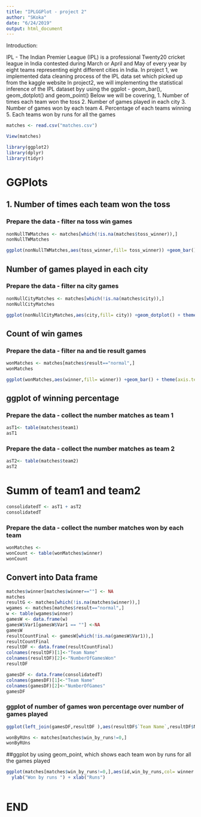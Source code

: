---
title: "IPLGGPlot - project 2"
author: "SKoka"
date: "6/24/2019"
output: html_document
---

Introduction: 

  IPL - The Indian Premier League (IPL) is a professional Twenty20 cricket league in India contested
  during March or April and May of every year by eight teams representing eight different cities in India.
  In project 1, we implemented data cleaning process of the IPL data set which picked up from the kaggle website
  In project2, we will implementing the statistical inference of the IPL dataset byy using the 
  ggplot - geom_bar(), geom_dotplot() and geom_point()
  Below we will be covering,
  1. Number of times each team won the toss
  2. Number of games played in each city
  3. Number of games won by each team
  4. Percentage of each teams winning
  5. Each teams won by runs for all the games


```{r}
matches <- read.csv("matches.csv")
```

```{r}
View(matches)
```


```{r}
library(ggplot2)
library(dplyr)
library(tidyr)

```
# GGPlots
## 1. Number of times each team won the toss
### Prepare the data - filter na toss win games
```{r}
nonNullTWMatches <- matches[which(!is.na(matches$toss_winner)),]
nonNullTWMatches

```

```{r}

ggplot(nonNullTWMatches,aes(toss_winner,fill= toss_winner)) +geom_bar() + theme(axis.text.x = element_text(angle = 90))+ ylab("# of Games")

```
## Number of games played in each city
### Prepare the data - filter na city games
```{r}
nonNullCityMatches <- matches[which(!is.na(matches$city)),]
nonNullCityMatches
```

```{r}
ggplot(nonNullCityMatches,aes(city,fill= city)) +geom_dotplot() + theme(axis.text.x = element_text(angle = 90))+ ylab("# of Games")

```

## Count of win games
### Prepare the data - filter na and tie result games
```{r}
wonMatches <- matches[matches$result=="normal",]
wonMatches

```

```{r}
ggplot(wonMatches,aes(winner,fill= winner)) +geom_bar() + theme(axis.text.x = element_text(angle = 90))+ ylab("# of Games")


```
## ggplot of winning percentage
### Prepare the data - collect the number matches as team 1

```{r}
asT1<- table(matches$team1)
asT1
```
### Prepare the data - collect the number matches as team 2
```{r}
asT2<- table(matches$team2)
asT2
```
# Summ of team1 and team2

```{r}
consolidatedT <- asT1 + asT2
consolidatedT
```

### Prepare the data - collect the number matches won by each team
```{r}
wonMatches <- 
wonCount <- table(wonMatches$winner)
wonCount
```

## Convert into Data frame
```{r}
matches$winner[matches$winner==""] <- NA
matches
resultG <- matches[which(!is.na(matches$winner)),]
wgames <- matches[matches$result=="normal",]
w <- table(wgames$winner)
gamesW <- data.frame(w)
gamesW$Var1[gamesW$Var1 == ""] <-NA
gamesW
resultCountFinal <- gamesW[which(!is.na(gamesW$Var1)),]
resultCountFinal
resultDF <- data.frame(resultCountFinal)
colnames(resultDF)[1]<-"Team Name"
colnames(resultDF)[2]<-"NumberOfGamesWon"
resultDF


```
```{r}
gamesDF <- data.frame(consolidatedT)
colnames(gamesDF)[1]<-"Team Name"
colnames(gamesDF)[2]<-"NumberOfGames"
gamesDF
```
### ggplot of number of games won percentage over number of games played

```{r}
ggplot(left_join(gamesDF,resultDF ),aes(resultDF$`Team Name`,resultDF$NumberOfGamesWon*100/gamesDF$NumberOfGames,fill = resultDF$`Team Name`)) + geom_bar(stat = "identity") + theme(axis.text.x = element_text(angle = 90))+ xlab("Team")+ ylab("Games Won %")
```
```{r}
wonByRUns <- matches[matches$win_by_runs!=0,]
wonByRUns
```

##ggplot by using geom_point, which shows each team won by runs for all the games played

```{r}
ggplot(matches[matches$win_by_runs!=0,],aes(id,win_by_runs,col= winner )) + geom_point() +
  ylab("Won by runs ") + xlab("Runs")
  
```

# END

